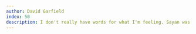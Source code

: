 ```yaml
---
author: David Garfield
index: 50
description: I don't really have words for what I'm feeling. Sayan was brilliant and daring....and one of the most caring people I ever met. He would challenge you on your ideas. And help you when you were low. And the world is less for his passing. 
---
```


